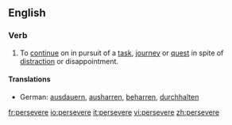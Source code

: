 ==English==

===Verb===
{{en-verb|persever|ing}}

# To [[continue]] on in pursuit of a [[task]], [[journey]] or [[quest]] in spite of [[distract]]ion or disappointment.

====Translations====
*German: [[ausdauern]], [[ausharren]], [[beharren]], [[durchhalten]]

[[fr:persevere]]
[[io:persevere]]
[[it:persevere]]
[[vi:persevere]]
[[zh:persevere]]